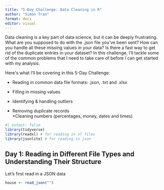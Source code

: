 ```yaml
---
title: "5-Day Challenge: Data Cleaning in R"
author: "Simon Tran"
format: docx
editor: visual
---
```


Data cleaning is a key part of data science, but it can be deeply frustrating. What are you supposed to do with the .json file you've been sent? How can you handle all these missing values in your data? Is there a fast way to get rid of the duplicate entries in your dataset? In this challenge, I'll tackle some of the common problems that I need to take care of before I can get started with my analysis.

Here\'s what I'll be covering in this 5-Day Challenge:

-   Reading in common data file formats: .json, .txt and .xlsx

-   Filling in missing values

-   Identifying & handling outliers

-   Removing duplicate records\
    \*Cleaning numbers (percentages, money, dates and times)

```r
#| output: false
library(tidyverse)
library(readxl) # for reading in xl files
library(jsonlite) # for reading in json
```

## **Day 1: Reading in Different File Types and Understanding Their Structure**

Let's first read in a JSON data

```r
house <- read_json("")
```
